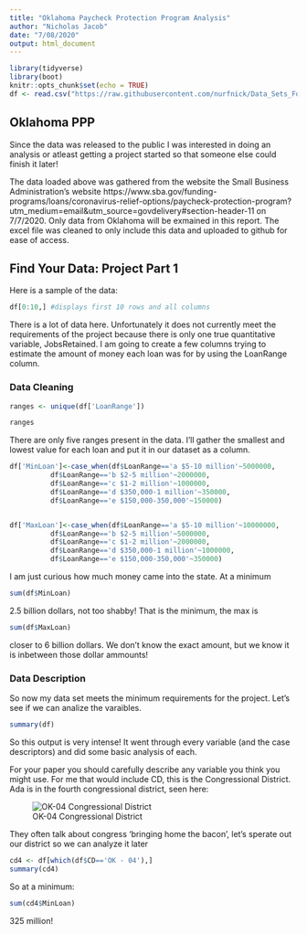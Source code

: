 ```yaml
---
title: "Oklahoma Paycheck Protection Program Analysis"
author: "Nicholas Jacob"
date: "7/08/2020"
output: html_document
---
```


```r
library(tidyverse)
library(boot)
knitr::opts_chunk$set(echo = TRUE)
df <- read.csv("https://raw.githubusercontent.com/nurfnick/Data_Sets_For_Stats/master/OklahomaPPPLoanRecipents.csv")
```

## Oklahoma PPP

Since the data was released to the public I was interested in doing an analysis or atleast getting a project started so that someone else could finish it later!

The data loaded above was gathered from the website the Small Business Administration's website https://www.sba.gov/funding-programs/loans/coronavirus-relief-options/paycheck-protection-program?utm_medium=email&utm_source=govdelivery#section-header-11 on 7/7/2020.  Only data from Oklahoma will be exmained in this report.  The excel file was cleaned to only include this data and uploaded to github for ease of access.


## Find Your Data:  Project Part 1
Here is a sample of the data:

```r
df[0:10,] #displays first 10 rows and all columns
```

There is a lot of data here.  Unfortunately it does not currently meet the requirements of the project because there is only one true quantitative variable, JobsRetained.  I am going to create a few columns trying to estimate the amount of money each loan was for by using the LoanRange column.


### Data Cleaning




```r
ranges <- unique(df['LoanRange'])

ranges

```
There are only five ranges present in the data.  I'll gather the smallest and lowest value for each loan and put it in our dataset as a column.

```r
df['MinLoan']<-case_when(df$LoanRange=='a $5-10 million'~5000000,
          df$LoanRange=='b $2-5 million'~2000000,
          df$LoanRange=='c $1-2 million'~1000000,
          df$LoanRange=='d $350,000-1 million'~350000,
          df$LoanRange=='e $150,000-350,000'~150000)


df['MaxLoan']<-case_when(df$LoanRange=='a $5-10 million'~10000000,
          df$LoanRange=='b $2-5 million'~5000000,
          df$LoanRange=='c $1-2 million'~2000000,
          df$LoanRange=='d $350,000-1 million'~1000000,
          df$LoanRange=='e $150,000-350,000'~350000)

```

I am just curious how much money came into the state.  At a minimum

```r
sum(df$MinLoan)
```
2.5 billion dollars, not too shabby!  That is the minimum, the max is 
```r
sum(df$MaxLoan)
```
closer to 6 billion dollars.  We don't know the exact amount, but we know it is inbetween those dollar ammounts!

### Data Description

So now my data set meets the minimum requirements for the project.  Let's see if we can analize the varaibles. 
```r
summary(df)
```
So this output is very intense!  It went through every variable (and the case descriptors) and did some basic analysis of each.  


For your paper you should carefully describe any variable you think you might use.  For me that would include CD, this is the Congressional District.  Ada is in the fourth congressional district, seen here:

![OK-04 Congressional District](https://upload.wikimedia.org/wikipedia/commons/thumb/8/8a/Oklahoma_US_Congressional_District_4_%28since_2013%29.tif/lossless-page1-1920px-Oklahoma_US_Congressional_District_4_%28since_2013%29.tif.png)

They often talk about congress 'bringing home the bacon', let's sperate out our district so we can analyze it later

```r
cd4 <- df[which(df$CD=='OK - 04'),]
summary(cd4)
```
So at a minimum:
```r
sum(cd4$MinLoan)
```
325 million!



